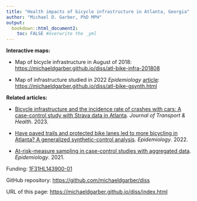 ```yaml
---
title: "Health impacts of bicycle infrastructure in Atlanta, Georgia"
author: "Michael D. Garber, PhD MPH"
output: 
  bookdown::html_document2:
    toc: FALSE #overwrite the _yml
---
```


**Interactive maps:**

-   Map of bicycle infrastructure in August of 2018: <https://michaeldgarber.github.io/diss/atl-bike-infra-201808>

-   Map of infrastructure studied in 2022 *Epidemiology* [article](https://journals.lww.com/epidem/abstract/2022/07000/have_paved_trails_and_protected_bike_lanes_led_to.7.aspx): <https://michaeldgarber.github.io/diss/atl-bike-gsynth.html>

**Related articles:**

-   [Bicycle infrastructure and the incidence rate of crashes with cars: A case-control study with Strava data in Atlanta](https://www.sciencedirect.com/science/article/abs/pii/S2214140523001056). *Journal of Transport & Health*. 2023.

-   [Have paved trails and protected bike lanes led to more bicycling in Atlanta? A generalized synthetic-control analysis](https://journals.lww.com/epidem/abstract/2022/07000/have_paved_trails_and_protected_bike_lanes_led_to.7.aspx). *Epidemiology*. 2022.

-   [At-risk-measure sampling in case-control studies with aggregated data](https://journals.lww.com/epidem/fulltext/2021/01000/at_risk_measure_sampling_in_case_control_studies.14.aspx). *Epidemiology*. 2021.

Funding: [1F31HL143900-01](https://reporter.nih.gov/project-details/9611122)

GitHub repository: <https://github.com/michaeldgarber/diss>

URL of this page: <https://michaeldgarber.github.io/diss/index.html>

